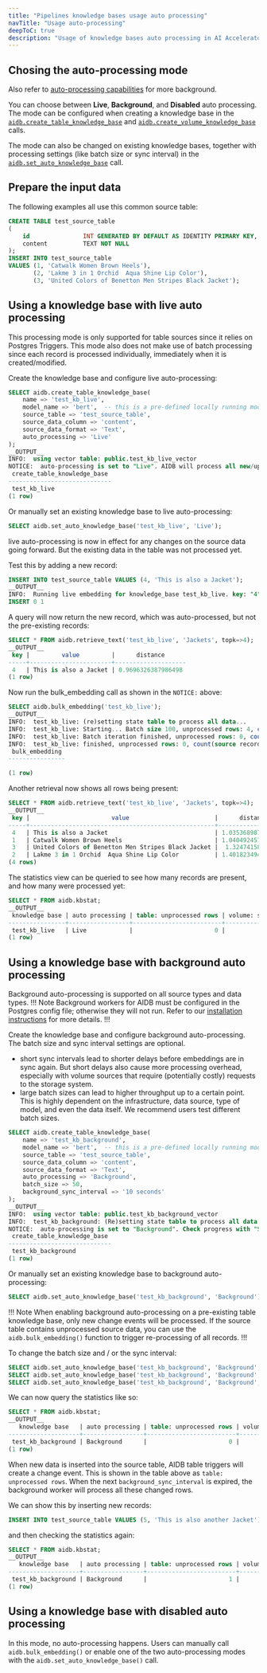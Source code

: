 ```yaml
---
title: "Pipelines knowledge bases usage auto processing"
navTitle: "Usage auto-processing"
deepToC: true
description: "Usage of knowledge bases auto processing in AI Accelerator Pipelines."
---
```



## Chosing the auto-processing mode
Also refer to [auto-processing capabilities](../capabilities/auto-processing) for more background.

You can choose between **Live**, **Background**, and **Disabled** auto processing. The mode can be configured when creating a knowledge base in the
[`aidb.create_table_knowledge_base`](../reference/knowledge_bases#aidbcreate_table_knowledge_base) and [`aidb.create_volume_knowledge_base`](../reference/knowledge_bases#aidbcreate_volume_knowledge_base) calls.

The mode can also be changed on existing knowledge bases, together with processing settings (like batch size or sync interval) in the [`aidb.set_auto_knowledge_base`](../reference/knowledge_bases#aidbset_auto_knowledge_base) call.

## Prepare the input data
The following examples all use this common source table:
```sql
CREATE TABLE test_source_table
(
    id               INT GENERATED BY DEFAULT AS IDENTITY PRIMARY KEY,
    content          TEXT NOT NULL
);
INSERT INTO test_source_table
VALUES (1, 'Catwalk Women Brown Heels'),
       (2, 'Lakme 3 in 1 Orchid  Aqua Shine Lip Color'),
       (3, 'United Colors of Benetton Men Stripes Black Jacket');
```



## Using a knowledge base with live auto processing
This processing mode is only supported for table sources since it relies on Postgres Triggers. This mode also does not make use of batch processing since each record is processed individually, immediately when it is created/modified.

Create the knowledge base and configure live auto-processing:
```sql
SELECT aidb.create_table_knowledge_base(
    name => 'test_kb_live',
    model_name => 'bert',  -- this is a pre-defined locally running model
    source_table => 'test_source_table',
    source_data_column => 'content',
    source_data_format => 'Text',
    auto_processing => 'Live'
);
__OUTPUT__
INFO:  using vector table: public.test_kb_live_vector
NOTICE:  auto-processing is set to "Live". AIDB will process all new/updates rows going forward. To process existing data, manually run "SELECT aidb.bulk_embedding('test_kb_live');"
 create_table_knowledge_base
-----------------------------
 test_kb_live
(1 row)
```

Or manually set an existing knowledge base to live auto-processing:
```sql
SELECT aidb.set_auto_knowledge_base('test_kb_live', 'Live');
```


live auto-processing is now in effect for any changes on the source data going forward. But the existing data in the table was not processed yet.

Test this by adding a new record:
```sql
INSERT INTO test_source_table VALUES (4, 'This is also a Jacket');
__OUTPUT__
INFO:  Running live embedding for knowledge_base test_kb_live. key: "4" content: "This is also a Jacket"
INSERT 0 1
```

A query will now return the new record, which was auto-processed, but not the pre-existing records:
```sql
SELECT * FROM aidb.retrieve_text('test_kb_live', 'Jackets', topk=>4);
__OUTPUT__
 key |         value         |      distance
-----+-----------------------+--------------------
 4   | This is also a Jacket | 0.9696326387986498
(1 row)
```

Now run the bulk_embedding call as shown in the `NOTICE:` above:
```sql
SELECT aidb.bulk_embedding('test_kb_live');
__OUTPUT__
INFO:  test_kb_live: (re)setting state table to process all data...
INFO:  test_kb_live: Starting... Batch size 100, unprocessed rows: 4, count(source records): 4, count(embeddings): 1
INFO:  test_kb_live: Batch iteration finished, unprocessed rows: 0, count(source records): 4, count(embeddings): 4
INFO:  test_kb_live: finished, unprocessed rows: 0, count(source records): 4, count(embeddings): 4
 bulk_embedding
----------------

(1 row)
```

Another retrieval now shows all rows being present:
```sql
SELECT * FROM aidb.retrieve_text('test_kb_live', 'Jackets', topk=>4);
__OUTPUT__
 key |                       value                        |      distance
-----+----------------------------------------------------+--------------------
 4   | This is also a Jacket                              | 1.0353689874817347
 1   | Catwalk Women Brown Heels                          | 1.0404924577497399
 3   | United Colors of Benetton Men Stripes Black Jacket |  1.324741586641547
 2   | Lakme 3 in 1 Orchid  Aqua Shine Lip Color          | 1.4018234945521992
(4 rows)
```

The statistics view can be queried to see how many records are present, and how many were processed yet:
```sql
SELECT * FROM aidb.kbstat;
__OUTPUT__
 knowledge base | auto processing | table: unprocessed rows | volume: scans completed | count(source records) | count(embeddings)
----------------+-----------------+-------------------------+-------------------------+-----------------------+-------------------
 test_kb_live   | Live            |                       0 |                         |                     4 |                 4
(1 row)
```



## Using a knowledge base with background auto processing
Background auto-processing is supported on all source types and data types.
!!! Note
Background workers for AIDB must be configured in the Postgres config file; otherwise they will not run.
Refer to our [installation instructions](../installing) for more details.
!!!

Create the knowledge base and configure background auto-processing. The batch size and sync interval settings are optional.
- short sync intervals lead to shorter delays before embeddings are in sync again. But short delays also cause more processing overhead, especially with volume sources that require (potentially costly) requests to the storage system.
- large batch sizes can lead to higher throughput up to a certain point. This is highly dependent on the infrastructure, data source, type of model, and even the data itself. We recommend users test different batch sizes.

```sql
SELECT aidb.create_table_knowledge_base(
    name => 'test_kb_background',
    model_name => 'bert',  -- this is a pre-defined locally running model
    source_table => 'test_source_table',
    source_data_column => 'content',
    source_data_format => 'Text',
    auto_processing => 'Background',
    batch_size => 50,
    background_sync_interval => '10 seconds'
);
__OUTPUT__
INFO:  using vector table: public.test_kb_background_vector
INFO:  test_kb_background: (Re)setting state table to process all data...
NOTICE:  auto-processing is set to "Background". Check progress with "SELECT * FROM aidb.kbstat;"
 create_table_knowledge_base
-----------------------------
 test_kb_background
(1 row)
```

Or manually set an existing knowledge base to background auto-processing:
```sql
SELECT aidb.set_auto_knowledge_base('test_kb_background', 'Background');
```
!!! Note
When enabling background auto-processing on a pre-existing table knowledge base, only new change events will be processed.
If the source table contains unprocessed source data, you can use the `aidb.bulk_embedding()` function to trigger re-processing of all records.
!!!


To change the batch size and / or the sync interval:
```sql
SELECT aidb.set_auto_knowledge_base('test_kb_background', 'Background', batch_size=>10);
SELECT aidb.set_auto_knowledge_base('test_kb_background', 'Background', background_sync_interval=>'10 minutes');
SELECT aidb.set_auto_knowledge_base('test_kb_background', 'Background', batch_size=>10, background_sync_interval=>'10 minutes');
```

We can now query the statistics like so:
```sql
SELECT * FROM aidb.kbstat;
__OUTPUT__
   knowledge base   | auto processing | table: unprocessed rows | volume: scans completed | count(source records) | count(embeddings)
--------------------+-----------------+-------------------------+-------------------------+-----------------------+-------------------
 test_kb_background | Background      |                       0 |                         |                     4 |                 4
(1 row)
```

When new data is inserted into the source table, AIDB table triggers will create a change event. This is shown in the table above as `table: unprocessed rows`.
When the next `background_sync_interval` is expired, the background worker will process all these changed rows.

We can show this by inserting new records:

```sql
INSERT INTO test_source_table VALUES (5, 'This is also another Jacket');
```

and then checking the statistics again:
```sql
SELECT * FROM aidb.kbstat;
__OUTPUT__
   knowledge base   | auto processing | table: unprocessed rows | volume: scans completed | count(source records) | count(embeddings)
--------------------+-----------------+-------------------------+-------------------------+-----------------------+-------------------
 test_kb_background | Background      |                       1 |                         |                     5 |                 4
(1 row)
```



## Using a knowledge base with disabled auto processing

In this mode, no auto-processing happens. Users can manually call `aidb.bulk_embedding()` or enable one of the two auto-processing modes with the `aidb.set_auto_knowledge_base()` call.
